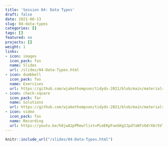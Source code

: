 ```yaml
---
title: 'Session 04: Data Types'
draft: false
date: 2021-06-13
slug: 04-data-types
categories: []
tags: []
featured: no
projects: []
weight: 1
links:
- icon: images
  icon_pack: fas
  name: Slides
  url: /slides/04-Data-Types.html
- icon: dumbbell
  icon_pack: fas
  name: Exercises
  url: https://github.com/wjakethompson/tidyds-2021/blob/main/materials/exercises/04-data-types.Rmd
- icon: check-square
  icon_pack: far
  name: Solutions
  url: https://github.com/wjakethompson/tidyds-2021/blob/main/materials/solutions/04-data-types-solutions.Rmd
- icon: video
  icon_pack: fas
  name: Recording
  url: https://youtu.be/h0jwA2pPRew?list=PLmEKpFueGKgIJpd7aNfsOdrX6r5VlsVpn&t=5673
---
```


```r
knitr::include_url("/slides/04-Data-Types.html")
```
